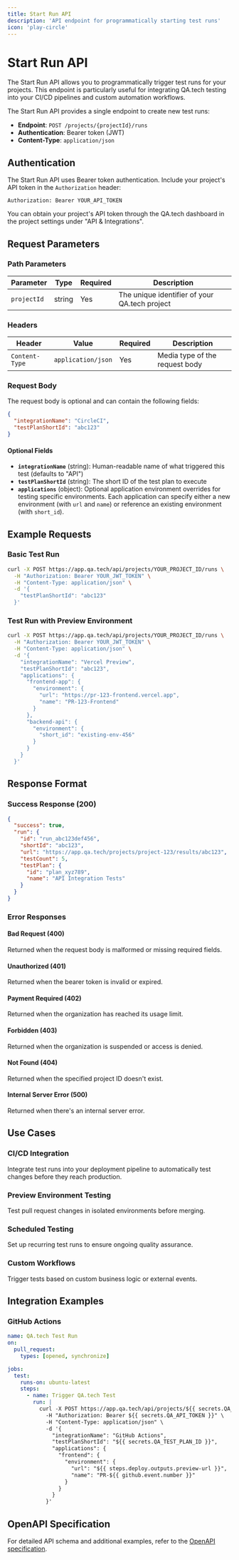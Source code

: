 ```yaml
---
title: Start Run API
description: 'API endpoint for programmatically starting test runs'
icon: 'play-circle'
---
```


# Start Run API

The Start Run API allows you to programmatically trigger test runs for your projects. This endpoint is particularly useful for integrating QA.tech testing into your CI/CD pipelines and custom automation workflows.

The Start Run API provides a single endpoint to create new test runs:

- **Endpoint**: `POST /projects/{projectId}/runs`
- **Authentication**: Bearer token (JWT)
- **Content-Type**: `application/json`

## Authentication

The Start Run API uses Bearer token authentication. Include your project's API token in the `Authorization` header:

```
Authorization: Bearer YOUR_API_TOKEN
```

You can obtain your project's API token through the QA.tech dashboard in the project settings under "API & Integrations".

## Request Parameters

### Path Parameters

| Parameter | Type | Required | Description |
|-----------|------|----------|-------------|
| `projectId` | string | Yes | The unique identifier of your QA.tech project |

### Headers

| Header | Value | Required | Description |
|--------|-------|----------|-------------|
| `Content-Type` | `application/json` | Yes | Media type of the request body |

### Request Body

The request body is optional and can contain the following fields:

```json
{
  "integrationName": "CircleCI",
  "testPlanShortId": "abc123"
}
```

#### Optional Fields

- **`integrationName`** (string): Human-readable name of what triggered this test (defaults to "API")
- **`testPlanShortId`** (string): The short ID of the test plan to execute
- **`applications`** (object): Optional application environment overrides for testing specific environments. Each application can specify either a new environment (with `url` and `name`) or reference an existing environment (with `short_id`).

## Example Requests

### Basic Test Run

```bash
curl -X POST https://app.qa.tech/api/projects/YOUR_PROJECT_ID/runs \
  -H "Authorization: Bearer YOUR_JWT_TOKEN" \
  -H "Content-Type: application/json" \
  -d '{
    "testPlanShortId": "abc123"
  }'
```

### Test Run with Preview Environment

```bash
curl -X POST https://app.qa.tech/api/projects/YOUR_PROJECT_ID/runs \
  -H "Authorization: Bearer YOUR_JWT_TOKEN" \
  -H "Content-Type: application/json" \
  -d '{
    "integrationName": "Vercel Preview",
    "testPlanShortId": "abc123",
    "applications": {
      "frontend-app": {
        "environment": {
          "url": "https://pr-123-frontend.vercel.app",
          "name": "PR-123-Frontend"
        }
      },
      "backend-api": {
        "environment": {
          "short_id": "existing-env-456"
        }
      }
    }
  }'
```

## Response Format

### Success Response (200)

```json
{
  "success": true,
  "run": {
    "id": "run_abc123def456",
    "shortId": "abc123",
    "url": "https://app.qa.tech/projects/project-123/results/abc123",
    "testCount": 5,
    "testPlan": {
      "id": "plan_xyz789",
      "name": "API Integration Tests"
    }
  }
}
```

### Error Responses

#### Bad Request (400)
Returned when the request body is malformed or missing required fields.

#### Unauthorized (401)
Returned when the bearer token is invalid or expired.

#### Payment Required (402)
Returned when the organization has reached its usage limit.

#### Forbidden (403)
Returned when the organization is suspended or access is denied.

#### Not Found (404)
Returned when the specified project ID doesn't exist.

#### Internal Server Error (500)
Returned when there's an internal server error.

## Use Cases

### CI/CD Integration

Integrate test runs into your deployment pipeline to automatically test changes before they reach production.

### Preview Environment Testing

Test pull request changes in isolated environments before merging.

### Scheduled Testing

Set up recurring test runs to ensure ongoing quality assurance.

### Custom Workflows

Trigger tests based on custom business logic or external events.

## Integration Examples

### GitHub Actions

```yaml
name: QA.tech Test Run
on:
  pull_request:
    types: [opened, synchronize]

jobs:
  test:
    runs-on: ubuntu-latest
    steps:
      - name: Trigger QA.tech Test
        run: |
          curl -X POST https://app.qa.tech/api/projects/${{ secrets.QA_PROJECT_ID }}/runs \
            -H "Authorization: Bearer ${{ secrets.QA_API_TOKEN }}" \
            -H "Content-Type: application/json" \
            -d '{
              "integrationName": "GitHub Actions",
              "testPlanShortId": "${{ secrets.QA_TEST_PLAN_ID }}",
              "applications": {
                "frontend": {
                  "environment": {
                    "url": "${{ steps.deploy.outputs.preview-url }}",
                    "name": "PR-${{ github.event.number }}"
                  }
                }
              }
            }'
```

## OpenAPI Specification

For detailed API schema and additional examples, refer to the [OpenAPI specification](/api-reference/api.json).
